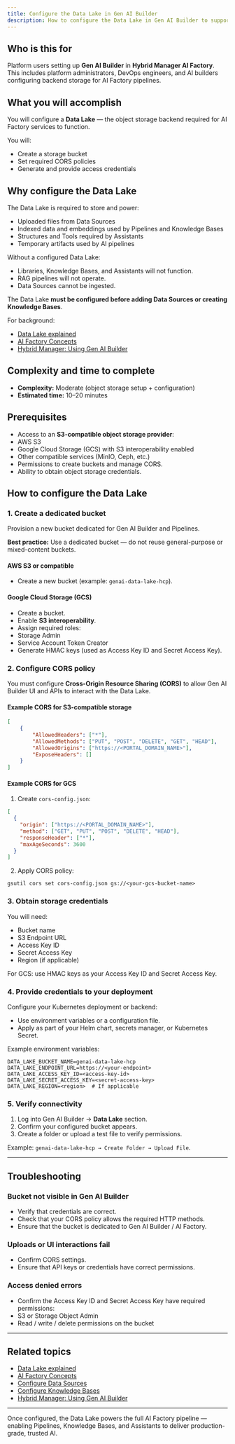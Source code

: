 ```yaml
---
title: Configure the Data Lake in Gen AI Builder
description: How to configure the Data Lake in Gen AI Builder to support content storage and AI pipelines.
---
```


## Who is this for

Platform users setting up **Gen AI Builder** in **Hybrid Manager AI Factory**.
This includes platform administrators, DevOps engineers, and AI builders configuring backend storage for AI Factory pipelines.

## What you will accomplish

You will configure a **Data Lake** — the object storage backend required for AI Factory services to function.

You will:

- Create a storage bucket
- Set required CORS policies
- Generate and provide access credentials

## Why configure the Data Lake

The Data Lake is required to store and power:

- Uploaded files from Data Sources
- Indexed data and embeddings used by Pipelines and Knowledge Bases
- Structures and Tools required by Assistants
- Temporary artifacts used by AI pipelines

Without a configured Data Lake:

- Libraries, Knowledge Bases, and Assistants will not function.
- RAG pipelines will not operate.
- Data Sources cannot be ingested.

The Data Lake **must be configured before adding Data Sources or creating Knowledge Bases**.

For background:

- [Data Lake explained](../../../learn/explained/data-lake-explained)
- [AI Factory Concepts](../../../learn/explained/ai-factory-concepts)
- [Hybrid Manager: Using Gen AI Builder](../../../../hybrid-manager/ai-factory/gen-ai/builder)

## Complexity and time to complete

- **Complexity:** Moderate (object storage setup + configuration)
- **Estimated time:** 10–20 minutes

## Prerequisites

- Access to an **S3-compatible object storage provider**:
- AWS S3
- Google Cloud Storage (GCS) with S3 interoperability enabled
- Other compatible services (MinIO, Ceph, etc.)
- Permissions to create buckets and manage CORS.
- Ability to obtain object storage credentials.

## How to configure the Data Lake

### 1. Create a dedicated bucket

Provision a new bucket dedicated for Gen AI Builder and Pipelines.

**Best practice:** Use a dedicated bucket — do not reuse general-purpose or mixed-content buckets.

#### AWS S3 or compatible

- Create a new bucket (example: `genai-data-lake-hcp`).

#### Google Cloud Storage (GCS)

- Create a bucket.
- Enable **S3 interoperability**.
- Assign required roles:
- Storage Admin
- Service Account Token Creator
- Generate HMAC keys (used as Access Key ID and Secret Access Key).

### 2. Configure CORS policy

You must configure **Cross-Origin Resource Sharing (CORS)** to allow Gen AI Builder UI and APIs to interact with the Data Lake.

#### Example CORS for S3-compatible storage

```json
[
    {
        "AllowedHeaders": ["*"],
        "AllowedMethods": ["PUT", "POST", "DELETE", "GET", "HEAD"],
        "AllowedOrigins": ["https://<PORTAL_DOMAIN_NAME>"],
        "ExposeHeaders": []
    }
]
```

#### Example CORS for GCS

1. Create `cors-config.json`:

```json
[
  {
    "origin": ["https://<PORTAL_DOMAIN_NAME>"],
    "method": ["GET", "PUT", "POST", "DELETE", "HEAD"],
    "responseHeader": ["*"],
    "maxAgeSeconds": 3600
  }
]
```

2. Apply CORS policy:

```shell
gsutil cors set cors-config.json gs://<your-gcs-bucket-name>
```

### 3. Obtain storage credentials

You will need:

- Bucket name
- S3 Endpoint URL
- Access Key ID
- Secret Access Key
- Region (if applicable)

For GCS: use HMAC keys as your Access Key ID and Secret Access Key.

### 4. Provide credentials to your deployment

Configure your Kubernetes deployment or backend:

- Use environment variables or a configuration file.
- Apply as part of your Helm chart, secrets manager, or Kubernetes Secret.

Example environment variables:

```shell
DATA_LAKE_BUCKET_NAME=genai-data-lake-hcp
DATA_LAKE_ENDPOINT_URL=https://<your-endpoint>
DATA_LAKE_ACCESS_KEY_ID=<access-key-id>
DATA_LAKE_SECRET_ACCESS_KEY=<secret-access-key>
DATA_LAKE_REGION=<region>  # If applicable
```

### 5. Verify connectivity

1. Log into Gen AI Builder → **Data Lake** section.
2. Confirm your configured bucket appears.
3. Create a folder or upload a test file to verify permissions.

Example: `genai-data-lake-hcp → Create Folder → Upload File`.

---

## Troubleshooting

### Bucket not visible in Gen AI Builder

- Verify that credentials are correct.
- Check that your CORS policy allows the required HTTP methods.
- Ensure that the bucket is dedicated to Gen AI Builder / AI Factory.

### Uploads or UI interactions fail

- Confirm CORS settings.
- Ensure that API keys or credentials have correct permissions.

### Access denied errors

- Confirm the Access Key ID and Secret Access Key have required permissions:
- S3 or Storage Object Admin
- Read / write / delete permissions on the bucket

---

## Related topics

- [Data Lake explained](../../../learn/explained/data-lake-explained)
- [AI Factory Concepts](../../../learn/explained/ai-factory-concepts)
- [Configure Data Sources](../../../builder/libraries/data-sources)
- [Configure Knowledge Bases](../../../builder/libraries/knowledge-bases)
- [Hybrid Manager: Using Gen AI Builder](../../../../hybrid-manager/ai-factory/gen-ai/builder)

---

Once configured, the Data Lake powers the full AI Factory pipeline — enabling Pipelines, Knowledge Bases, and Assistants to deliver production-grade, trusted AI.

